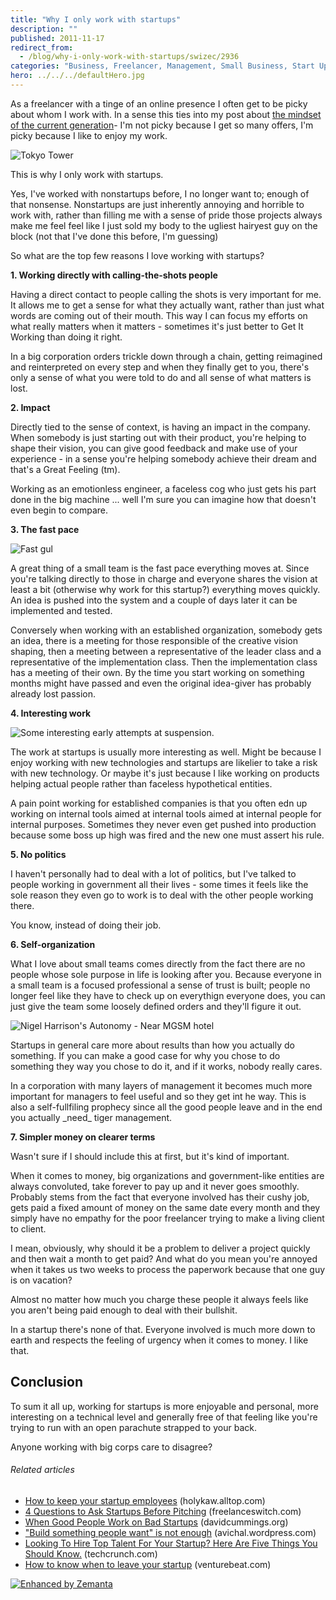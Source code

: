 ```yaml
---
title: "Why I only work with startups"
description: ""
published: 2011-11-17
redirect_from:
  - /blog/why-i-only-work-with-startups/swizec/2936
categories: "Business, Freelancer, Management, Small Business, Start Up, Startup company, Uncategorized"
hero: ../../../defaultHero.jpg
---
```


As a freelancer with a tinge of an online presence I often get to be picky about whom I work with. In a sense this ties into my post about [the mindset of the current generation](https://swizec.com/blog/we-are-not-generation-sell/ "We are not generation sell")- I'm not picky because I get so many offers, I'm picky because I like to enjoy my work.

![Tokyo Tower](https://swizec.com/wp-content/uploads/2011/11/4610893696_7d66700b4d_m1.jpg "Tokyo Tower")

This is why I only work with startups.

Yes, I've worked with nonstartups before, I no longer want to; enough of that nonsense. Nonstartups are just inherently annoying and horrible to work with, rather than filling me with a sense of pride those projects always make me feel feel like I just sold my body to the ugliest hairyest guy on the block (not that I've done this before, I'm guessing)

So what are the top few reasons I love working with startups?

**1. Working directly with calling-the-shots people**

Having a direct contact to people calling the shots is very important for me. It allows me to get a sense for what they actually want, rather than just what words are coming out of their mouth. This way I can focus my efforts on what really matters when it matters - sometimes it's just better to Get It Working than doing it right.

In a big corporation orders trickle down through a chain, getting reimagined and reinterpreted on every step and when they finally get to you, there's only a sense of what you were told to do and all sense of what matters is lost.

**2. Impact**

Directly tied to the sense of context, is having an impact in the company. When somebody is just starting out with their product, you're helping to shape their vision, you can give good feedback and make use of your experience - in a sense you're helping somebody achieve their dream and that's a Great Feeling (tm).

Working as an emotionless engineer, a faceless cog who just gets his part done in the big machine ... well I'm sure you can imagine how that doesn't even begin to compare.

**3. The fast pace**

![Fast gul](https://swizec.com/wp-content/uploads/2011/11/4631606862_5148f506ef_m3.jpg "Fast gul")

A great thing of a small team is the fast pace everything moves at. Since you're talking directly to those in charge and everyone shares the vision at least a bit (otherwise why work for this startup?) everything moves quickly. An idea is pushed into the system and a couple of days later it can be implemented and tested.

Conversely when working with an established organization, somebody gets an idea, there is a meeting for those responsible of the creative vision shaping, then a meeting between a representative of the leader class and a representative of the implementation class. Then the implementation class has a meeting of their own. By the time you start working on something months might have passed and even the original idea-giver has probably already lost passion.

**4. Interesting work**

![Some interesting early attempts at suspension.](https://swizec.com/wp-content/uploads/2011/11/300px-Bicycle_Wheels1.jpg "Some interesting early attempts at suspension.")

The work at startups is usually more interesting as well. Might be because I enjoy working with new technologies and startups are likelier to take a risk with new technology. Or maybe it's just because I like working on products helping actual people rather than faceless hypothetical entities.

A pain point working for established companies is that you often edn up working on internal tools aimed at internal tools aimed at internal people for internal purposes. Sometimes they never even get pushed into production because some boss up high was fired and the new one must assert his rule.

**5. No politics**

I haven't personally had to deal with a lot of politics, but I've talked to people working in government all their lives - some times it feels like the sole reason they even go to work is to deal with the other people working there.

You know, instead of doing their job.

**6. Self-organization**

What I love about small teams comes directly from the fact there are no people whose sole purpose in life is looking after you. Because everyone in a small team is a focused professional a sense of trust is built; people no longer feel like they have to check up on everythign everyone does, you can just give the team some loosely defined orders and they'll figure it out.

![Nigel Harrison's Autonomy - Near MGSM hotel](https://swizec.com/wp-content/uploads/2011/11/300px-SculptureMQ23.jpg "Nigel Harrison's Autonomy - Near MGSM hotel")

Startups in general care more about results than how you actually do something. If you can make a good case for why you chose to do something they way you chose to do it, and if it works, nobody really cares.

In a corporation with many layers of management it becomes much more important for managers to feel useful and so they get int he way. This is also a self-fullfiling prophecy since all the good people leave and in the end you actually \_need\_ tiger management.

**7. Simpler money on clearer terms**

Wasn't sure if I should include this at first, but it's kind of important.

When it comes to money, big organizations and government-like entities are always convoluted, take forever to pay up and it never goes smoothly. Probably stems from the fact that everyone involved has their cushy job, gets paid a fixed amount of money on the same date every month and they simply have no empathy for the poor freelancer trying to make a living client to client.

I mean, obviously, why should it be a problem to deliver a project quickly and then wait a month to get paid? And what do you mean you're annoyed when it takes us two weeks to process the paperwork because that one guy is on vacation?

Almost no matter how much you charge these people it always feels like you aren't being paid enough to deal with their bullshit.

In a startup there's none of that. Everyone involved is much more down to earth and respects the feeling of urgency when it comes to money. I like that.

## Conclusion

To sum it all up, working for startups is more enjoyable and personal, more interesting on a technical level and generally free of that feeling like you're trying to run with an open parachute strapped to your back.

Anyone working with big corps care to disagree?

###### Related articles

- [How to keep your startup employees](http://holykaw.alltop.com/how-to-keep-your-startup-employees) (holykaw.alltop.com)
- [4 Questions to Ask Startups Before Pitching](http://freelanceswitch.com/the-business-of-freelancing/pitching-to-startups/) (freelanceswitch.com)
- [When Good People Work on Bad Startups](http://davidcummings.org/2011/07/30/when-good-people-work-on-bad-startups/) (davidcummings.org)
- ["Build something people want" is not enough](http://avichal.wordpress.com/2011/11/14/build-something-people-want-is-not-enough/) (avichal.wordpress.com)
- [Looking To Hire Top Talent For Your Startup? Here Are Five Things You Should Know.](http://techcrunch.com/2011/11/14/looking-to-hire-top-talent-for-your-startup-here-are-five-things-you-should-know/) (techcrunch.com)
- [How to know when to leave your startup](http://venturebeat.com/2011/10/24/how-to-know-when-to-leave-your-startup/) (venturebeat.com)

[![Enhanced by Zemanta](https://img.zemanta.com/zemified_e.png?x-id=2baecdf4-23e4-4ba0-b85c-ede9cef82393)](http://www.zemanta.com/ "Enhanced by Zemanta")
